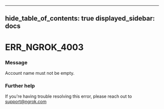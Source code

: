 

---
hide_table_of_contents: true
displayed_sidebar: docs
---


# ERR_NGROK_4003

### Message
Account name must not be empty.

<ErrorDetails error="err_ngrok_4003" />



### Further help
If you're having trouble resolving this error, please reach out to [support@ngrok.com](mailto:support@ngrok.com?subject=Help%20with%20ERR_NGROK_4003)

